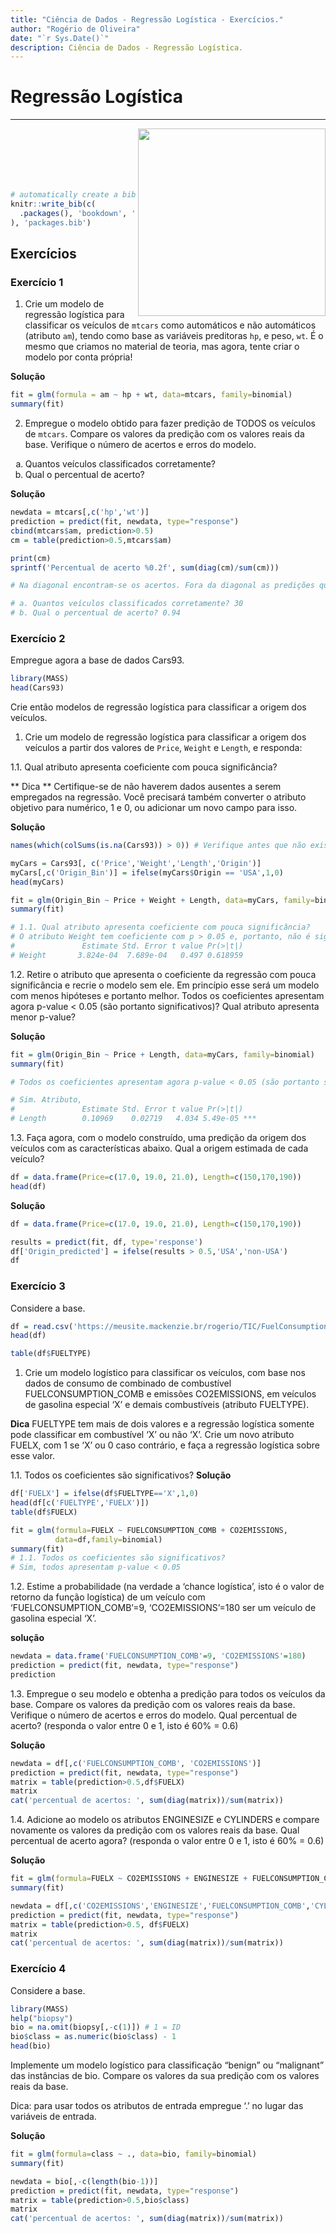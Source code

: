 ---
title: "Ciência de Dados - Regressão Logística - Exercícios."
author: "Rogério de Oliveira"
date: "`r Sys.Date()`"
description: Ciência de Dados - Regressão Logística.
---

# Regressão Logística
***
<img src="http://meusite.mackenzie.br/rogerio/mackenzie_logo/UPM.2_horizontal_vermelho.jpg"  width=300, align="right">
<br>
<br>
<br>
<br>
<br>


```{r include=FALSE}
# automatically create a bib database for R packages
knitr::write_bib(c(
  .packages(), 'bookdown', 'knitr', 'rmarkdown'
), 'packages.bib')

```

## Exercícios

### Exercício 1

1. Crie um modelo de regressão logística para classificar os veículos de `mtcars` como automáticos e não automáticos (atributo `am`), tendo como base as variáveis preditoras `hp`, e peso, `wt`. É o mesmo que criamos no material de teoria, mas agora, tente criar o modelo por conta própria!  

**Solução**
```{r include=FALSE}
fit = glm(formula = am ~ hp + wt, data=mtcars, family=binomial)
summary(fit)
``` 

2. Empregue o modelo obtido para fazer predição de TODOS os veículos de `mtcars`. Compare os valores da predição com os valores reais da base. Verifique o número de acertos e erros do modelo. 

a. Quantos veículos classificados corretamente?
b. Qual o percentual de acerto?

**Solução**
```{r include=FALSE}
newdata = mtcars[,c('hp','wt')]
prediction = predict(fit, newdata, type="response")
cbind(mtcars$am, prediction>0.5)
cm = table(prediction>0.5,mtcars$am)

print(cm)
sprintf('Percentual de acerto %0.2f', sum(diag(cm)/sum(cm)))

# Na diagonal encontram-se os acertos. Fora da diagonal as predições que diferem do valor real. 

# a. Quantos veículos classificados corretamente? 30
# b. Qual o percentual de acerto? 0.94


```

### Exercício 2

Empregue agora a base de dados Cars93.

```{r}
library(MASS)
head(Cars93)

```

Crie então modelos de regressão logística para classificar a origem dos veículos. 

1. Crie um modelo de regressão logística para classificar a origem dos veículos a partir dos valores de `Price`, `Weight` e `Length`, e responda:

1.1. Qual atributo apresenta coeficiente com pouca significância? 

** Dica ** Certifique-se de não haverem dados ausentes a serem empregados na regressão. Você precisará também converter o atributo objetivo para numérico, 1 e 0, ou adicionar um novo campo para isso.

**Solução**
```{r include=FALSE}
names(which(colSums(is.na(Cars93)) > 0)) # Verifique antes que não existem valores ausentes! ;-)

myCars = Cars93[, c('Price','Weight','Length','Origin')]
myCars[,c('Origin_Bin')] = ifelse(myCars$Origin == 'USA',1,0)
head(myCars)

fit = glm(Origin_Bin ~ Price + Weight + Length, data=myCars, family=binomial)
summary(fit)

# 1.1. Qual atributo apresenta coeficiente com pouca significância? 
# O atributo Weight tem coeficiente com p > 0.05 e, portanto, não é significativo
#               Estimate Std. Error t value Pr(>|t|)
# Weight       3.824e-04  7.689e-04   0.497 0.618959 

```
1.2. Retire o atributo que apresenta o coeficiente da regressão com pouca significância e recrie o modelo sem ele. Em princípio esse será um modelo com menos hipóteses e portanto melhor. Todos os coeficientes apresentam agora p-value < 0.05 (são portanto significativos)? Qual atributo apresenta menor p-value? 

**Solução**
```{r include=FALSE}

fit = glm(Origin_Bin ~ Price + Length, data=myCars, family=binomial)
summary(fit)

# Todos os coeficientes apresentam agora p-value < 0.05 (são portanto significativos)? Qual atributo apresenta menor p-value?

# Sim. Atributo,
#               Estimate Std. Error t value Pr(>|t|)
# Length        0.10969    0.02719   4.034 5.49e-05 ***

```
1.3. Faça agora, com o modelo construído, uma predição da origem dos veículos com as características abaixo. Qual a origem estimada de cada veículo?

```{r echo=FALSE}
df = data.frame(Price=c(17.0, 19.0, 21.0), Length=c(150,170,190))
head(df)
```

**Solução**
```{r include=FALSE}
df = data.frame(Price=c(17.0, 19.0, 21.0), Length=c(150,170,190))

results = predict(fit, df, type='response')
df['Origin_predicted'] = ifelse(results > 0.5,'USA','non-USA') 
df

```


### Exercício 3
Considere a base.

```{r}
df = read.csv('https://meusite.mackenzie.br/rogerio/TIC/FuelConsumptionCo2.csv',header=T)
head(df)

table(df$FUELTYPE)
```

1. Crie um modelo logístico para classificar os veículos, com base nos dados de consumo de combinado de combustível FUELCONSUMPTION_COMB e emissões CO2EMISSIONS, em veículos de gasolina especial 'X' e demais combustíveis (atributo FUELTYPE). 

**Dica** FUELTYPE tem mais de dois valores e a regressão logística somente pode classificar em combustível 'X' ou não 'X'. Crie um novo atributo FUELX, com 1 se 'X' ou 0 caso contrário, e faça a regressão logística sobre esse valor.

1.1. Todos os coeficientes são significativos?
**Solução**
```{r include=FALSE}
df['FUELX'] = ifelse(df$FUELTYPE=='X',1,0)
head(df[c('FUELTYPE','FUELX')])
table(df$FUELX)

```

```{r include=FALSE}
fit = glm(formula=FUELX ~ FUELCONSUMPTION_COMB + CO2EMISSIONS,
          data=df,family=binomial)
summary(fit)
# 1.1. Todos os coeficientes são significativos?
# Sim, todos apresentam p-value < 0.05
```

1.2. Estime a probabilidade (na verdade a 'chance logística', isto é o valor de  retorno da função logística) de um veículo com 'FUELCONSUMPTION_COMB'=9, 'CO2EMISSIONS'=180 ser um veículo de gasolina especial 'X'.

**solução**
```{r include=FALSE}
newdata = data.frame('FUELCONSUMPTION_COMB'=9, 'CO2EMISSIONS'=180)
prediction = predict(fit, newdata, type="response")
prediction

```
1.3. Empregue o seu modelo  e obtenha a predição para todos os veículos da base. Compare os valores da predição com os valores reais da base. Verifique o número de acertos e erros do modelo. Qual percentual de acerto? (responda o valor entre 0 e 1, isto é 60% = 0.6)

**Solução**
```{r include=FALSE}
newdata = df[,c('FUELCONSUMPTION_COMB', 'CO2EMISSIONS')]
prediction = predict(fit, newdata, type="response")
matrix = table(prediction>0.5,df$FUELX)
matrix
cat('percentual de acertos: ', sum(diag(matrix))/sum(matrix))

```
1.4. Adicione ao modelo os atributos ENGINESIZE e CYLINDERS e compare novamente os valores da predição com os valores reais da base. Qual percentual de acerto agora?
(responda o valor entre 0 e 1, isto é 60% = 0.6)

**Solução**
```{r include=FALSE}
fit = glm(formula=FUELX ~ CO2EMISSIONS + ENGINESIZE + FUELCONSUMPTION_COMB + CYLINDERS, data=df, family=binomial)
summary(fit)

newdata = df[,c('CO2EMISSIONS','ENGINESIZE','FUELCONSUMPTION_COMB','CYLINDERS')]
prediction = predict(fit, newdata, type="response")
matrix = table(prediction>0.5, df$FUELX)
matrix
cat('percentual de acertos: ', sum(diag(matrix))/sum(matrix))

```

### Exercício 4
Considere a base.

```{r}
library(MASS)
help("biopsy")
bio = na.omit(biopsy[,-c(1)]) # 1 = ID
bio$class = as.numeric(bio$class) - 1 
head(bio)
```

Implemente um modelo logístico para classificação "benign" ou "malignant" das instâncias de bio. Compare os valores da sua predição com os valores reais da base.

Dica: para usar todos os atributos de entrada empregue '.' no lugar das variáveis de entrada. 

**Solução**
```{r include=FALSE}
fit = glm(formula=class ~ ., data=bio, family=binomial)
summary(fit)

newdata = bio[,-c(length(bio-1))]
prediction = predict(fit, newdata, type="response")
matrix = table(prediction>0.5,bio$class)
matrix
cat('percentual de acertos: ', sum(diag(matrix))/sum(matrix))

```





